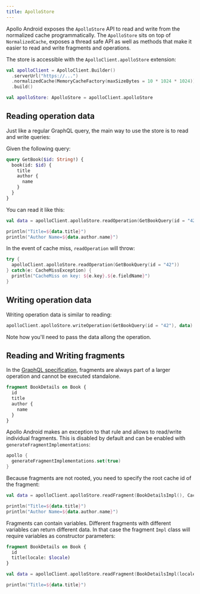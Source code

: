 ```yaml
---
title: ApolloStore
---
```


Apollo Android exposes the `ApolloStore` API to read and write from the normalized cache programmatically. The `ApolloStore` sits on top of `NormalizedCache`, exposes a thread safe API as well as methods that make it easier to read and write fragments and operations.

The store is accessible with the `ApolloClient.apolloStore` extension:

```kotlin
val apolloClient = ApolloClient.Builder()
  .serverUrl("https://...")
  .normalizedCache(MemoryCacheFactory(maxSizeBytes = 10 * 1024 * 1024))
  .build()

val apolloStore: ApolloStore = apolloClient.apolloStore
```

## Reading operation data

Just like a regular GraphQL query, the main way to use the store is to read and write queries:

Given the following query:

```graphql
query GetBook($id: String!) {
  book(id: $id) {
    title
    author {
      name
    }
  }
}
```

You can read it like this:

```kotlin
val data = apolloClient.apolloStore.readOperation(GetBookQuery(id = "42"))

println("Title=${data.title}")
println("Author Name=${data.author.name}")
```

In the event of cache miss, `readOperation` will throw:

```kotlin
try {
  apolloClient.apolloStore.readOperation(GetBookQuery(id = "42"))
} catch(e: CacheMissException) {
  println("CacheMiss on key: ${e.key}.${e.fieldName}")
}
```
## Writing operation data

Writing operation data is similar to reading:

```kotlin
apolloClient.apolloStore.writeOperation(GetBookQuery(id = "42"), data)
```

Note how you'll need to pass the data allong the operation.

## Reading and Writing fragments

In the [GraphQL specification](https://spec.graphql.org/draft/), fragments are always part of a larger operation and cannot be executed standalone.

```graphql
fragment BookDetails on Book {
  id
  title
  author {
    name
  }
}
```

Apollo Android makes an exception to that rule and allows to read/write individual fragments. This is disabled by default and can be enabled with `generateFragmentImplementations`:

```kotlin
apollo {
  generateFragmentImplementations.set(true)
}
```

Because fragments are not rooted, you need to specify the root cache id of the fragment:

```kotlin
val data = apolloClient.apolloStore.readFragment(BookDetailsImpl(), CacheKey("42")

println("Title=${data.title}")
println("Author Name=${data.author.name}")
```

Fragments can contain variables. Different fragments with different variables can return different data. In that case the fragment `Impl` class will require variables as constructor parameters:

```graphql
fragment BookDetails on Book {
  id
  title(locale: $locale)
}
```

```kotlin
val data = apolloClient.apolloStore.readFragment(BookDetailsImpl(locale = "en-US"), CacheKey("42")

println("Title=${data.title}")
```


